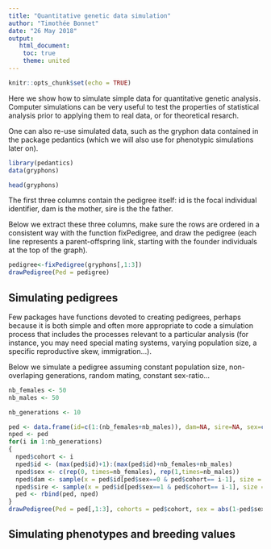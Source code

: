 ```yaml
---
title: "Quantitative genetic data simulation"
author: "Timothée Bonnet"
date: "26 May 2018"
output:
   html_document:
    toc: true
    theme: united
---
```


```r
knitr::opts_chunk$set(echo = TRUE)
```

Here we show how to simulate simple data for quantitative genetic analysis. Computer simulations can be very useful to test the properties of statistical analysis prior to applying them to real data, or for theoretical resarch.

One can also re-use simulated data, such as the gryphon data contained in the package pedantics (which we will also use for phenotypic simulations later on).

```r
library(pedantics)
data(gryphons)

head(gryphons)
```

The first three columns contain the pedigree itself: id is the focal individual identifier, dam is the mother, sire is the the father.

Below we extract these three columns, make sure the rows are ordered in a consistent way with the function fixPedigree, and draw the pedigree (each line represents a parent-offspring link, starting with the founder individuals at the top of the graph).
```r
pedigree<-fixPedigree(gryphons[,1:3])
drawPedigree(Ped = pedigree)
```


## Simulating pedigrees

Few packages have functions devoted to creating pedigrees, perhaps because it is both simple and often more appropriate to code a simulation process that includes the processes relevant to a particular analysis (for instance, you may need special mating systems, varying population size, a specific reproductive skew, immigration...).

Below we simulate a pedigree assuming constant population size, non-overlaping generations, random mating, constant sex-ratio...

```r
nb_females <- 50
nb_males <- 50

nb_generations <- 10

ped <- data.frame(id=c(1:(nb_females+nb_males)), dam=NA, sire=NA, sex=c(rep(0, times=nb_females), rep(1,times=nb_males)), cohort=0)
nped <- ped
for(i in 1:nb_generations)
{
  nped$cohort <- i
  nped$id <- (max(ped$id)+1):(max(ped$id)+nb_females+nb_males)
  nped$sex <- c(rep(0, times=nb_females), rep(1,times=nb_males))
  nped$dam <- sample(x = ped$id[ped$sex==0 & ped$cohort== i-1], size = nb_females+nb_males, replace = TRUE)
  nped$sire <- sample(x = ped$id[ped$sex==1 & ped$cohort== i-1], size = nb_females+nb_males, replace = TRUE)
  ped <- rbind(ped, nped)
}
drawPedigree(Ped = ped[,1:3], cohorts = ped$cohort, sex = abs(1-ped$sex))
```


## Simulating phenotypes and breeding values


```r

```

